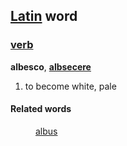 ==[[Latin]] word==
===[[verb]]===
'''albesco''', '''[[albsecere]]'''

# to become white, pale
====Related words====
: [[albus]]